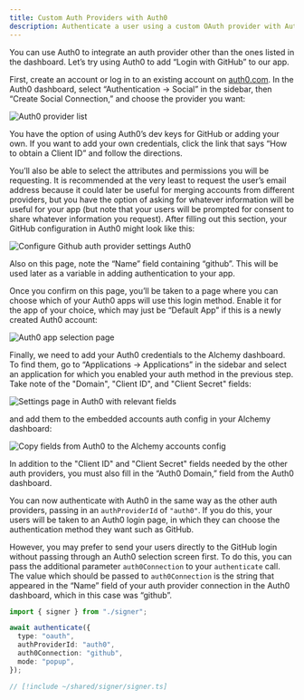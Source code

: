 ```yaml
---
title: Custom Auth Providers with Auth0
description: Authenticate a user using a custom OAuth provider with Auth0
---
```



You can use Auth0 to integrate an auth provider other than the ones listed in the dashboard. Let’s try using Auth0 to add “Login with GitHub” to our app.

First, create an account or log in to an existing account on [auth0.com](http://auth0.com). In the Auth0 dashboard, select “Authentication → Social” in the sidebar, then “Create Social Connection,” and choose the provider you want:

<img src="/account-kit/images/auth0-provider.png" alt="Auth0 provider list" />

You have the option of using Auth0’s dev keys for GitHub or adding your own. If you want to add your own credentials, click the link that says “How to obtain a Client ID” and follow the directions.

You’ll also be able to select the attributes and permissions you will be requesting. It is recommended at the very least to request the user’s email address because it could later be useful for merging accounts from different providers, but you have the option of asking for whatever information will be useful for your app (but note that your users will be prompted for consent to share whatever information you request). After filling out this section, your GitHub configuration in Auth0 might look like this:

<img
  src="/account-kit/images/auth0-config.png"
  alt="Configure Github auth provider settings Auth0"
/>

Also on this page, note the “Name” field containing “github”. This will be used later as a variable in adding authentication to your app.

Once you confirm on this page, you’ll be taken to a page where you can choose which of your Auth0 apps will use this login method. Enable it for the app of your choice, which may just be “Default App” if this is a newly created Auth0 account:

<img src="/account-kit/images/auth0-app.png" alt="Auth0 app selection page" />

Finally, we need to add your Auth0 credentials to the Alchemy dashboard. To find them, go to “Applications → Applications” in the sidebar and select an application for which you enabled your auth method in the previous step. Take note of the "Domain", "Client ID", and "Client Secret" fields:

<img
  src="/account-kit/images/auth0-app-settings.png"
  alt="Settings page in Auth0 with relevant fields"
/>

and add them to the embedded accounts auth config in your Alchemy dashboard:

<img
  src="/account-kit/images/alchemy-auth0-config.png"
  alt="Copy fields from Auth0 to the Alchemy accounts config"
/>

In addition to the "Client ID" and "Client Secret" fields needed by the other auth providers, you must also fill in the “Auth0 Domain,” field from the Auth0 dashboard.

You can now authenticate with Auth0 in the same way as the other auth providers, passing in an `authProviderId` of `"auth0"`. If you do this, your users will be taken to an Auth0 login page, in which they can choose the authentication method they want such as GitHub.

However, you may prefer to send your users directly to the GitHub login without passing through an Auth0 selection screen first. To do this, you can pass the additional parameter `auth0Connection` to your `authenticate` call. The value which should be passed to `auth0Connection` is the string that appeared in the “Name” field of your auth provider connection in the Auth0 dashboard, which in this case was “github”.

<CodeBlocks>

```ts twoslash [example.ts]
import { signer } from "./signer";

await authenticate({
  type: "oauth",
  authProviderId: "auth0",
  auth0Connection: "github",
  mode: "popup",
});
```

```ts twoslash [signer] filename="signer.ts"
// [!include ~/shared/signer/signer.ts]
```

</CodeBlocks>
